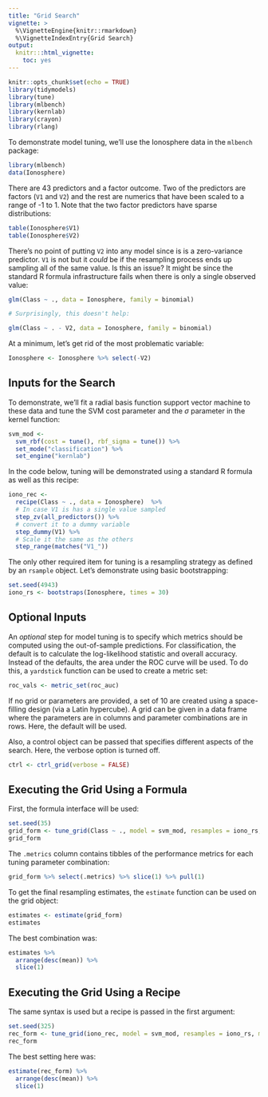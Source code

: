 ```yaml
---
title: "Grid Search"
vignette: >
  %\VignetteEngine{knitr::rmarkdown}
  %\VignetteIndexEntry{Grid Search}
output:
  knitr:::html_vignette:
    toc: yes
---
```

  
```r
knitr::opts_chunk$set(echo = TRUE)
library(tidymodels)
library(tune)
library(mlbench)
library(kernlab)
library(crayon)
library(rlang)
```

To demonstrate model tuning, we'll use the Ionosphere data in the `mlbench` package:

```r
library(mlbench)
data(Ionosphere)
```

There are 43 predictors and a factor outcome. Two of the predictors are factors (`V1` and `V2`) and the rest are numerics that have been scaled to a range of -1 to 1. Note that the two factor predictors have sparse distributions:

```r
table(Ionosphere$V1)
table(Ionosphere$V2)
```

There's no point of putting `V2` into any model since is is a zero-variance predictor. `V1` is not but it _could_ be if the resampling process ends up sampling all of the same value. Is this an issue? It might be since the standard R formula infrastructure fails when there is only a single observed value:

```r
glm(Class ~ ., data = Ionosphere, family = binomial)

# Surprisingly, this doesn't help: 

glm(Class ~ . - V2, data = Ionosphere, family = binomial)
```

At a minimum, let's get rid of the most problematic variable:

```r
Ionosphere <- Ionosphere %>% select(-V2)
```

## Inputs for the Search

To demonstrate, we'll fit a radial basis function support vector machine to these data and tune the SVM cost parameter and the $\sigma$ parameter in the kernel function:

```r
svm_mod <-
  svm_rbf(cost = tune(), rbf_sigma = tune()) %>%
  set_mode("classification") %>%
  set_engine("kernlab")
```

In the code below, tuning will be demonstrated using a standard R formula as well as this recipe:

```r
iono_rec <-
  recipe(Class ~ ., data = Ionosphere)  %>%
  # In case V1 is has a single value sampled
  step_zv(all_predictors()) %>% 
  # convert it to a dummy variable
  step_dummy(V1) %>%
  # Scale it the same as the others
  step_range(matches("V1_"))
```

The only other required item for tuning is a resampling strategy as defined by an `rsample` object. Let's demonstrate using basic bootstrapping:

```r
set.seed(4943)
iono_rs <- bootstraps(Ionosphere, times = 30)
```

## Optional Inputs

An _optional_ step for model tuning is to specify which metrics should be computed using the out-of-sample predictions. For classification, the default is to calculate the log-likelihood statistic and overall accuracy. Instead of the defaults, the area under the ROC curve will be used. To do this, a `yardstick` function can be used to create a metric set:

```r
roc_vals <- metric_set(roc_auc)
```

If no grid or parameters are provided, a set of 10 are created using a space-filling design (via a Latin hypercube). A grid can be given in a data frame where the parameters are in columns and parameter combinations are in rows. Here, the default will be used.

Also, a control object can be passed that specifies different aspects of the search. Here, the verbose option is turned off. 

```r
ctrl <- ctrl_grid(verbose = FALSE)
```

## Executing the Grid Using a Formula

First, the formula interface will be used:

```r
set.seed(35)
grid_form <- tune_grid(Class ~ ., model = svm_mod, resamples = iono_rs, metrics = roc_vals, control = ctrl)
grid_form
```

The `.metrics` column contains tibbles of the performance metrics for each tuning parameter combination:

```r
grid_form %>% select(.metrics) %>% slice(1) %>% pull(1)
```

To get the final resampling estimates, the `estimate` function can be used on the grid object:

```r
estimates <- estimate(grid_form)
estimates
```

The best combination was:

```r
estimates %>% 
  arrange(desc(mean)) %>% 
  slice(1)
```

## Executing the Grid Using a Recipe

The same syntax is used but a recipe is passed in the first argument:


```r
set.seed(325)
rec_form <- tune_grid(iono_rec, model = svm_mod, resamples = iono_rs, metrics = roc_vals, control = ctrl)
rec_form
```

The best setting here was:

```r
estimate(rec_form) %>% 
  arrange(desc(mean)) %>% 
  slice(1)
```

